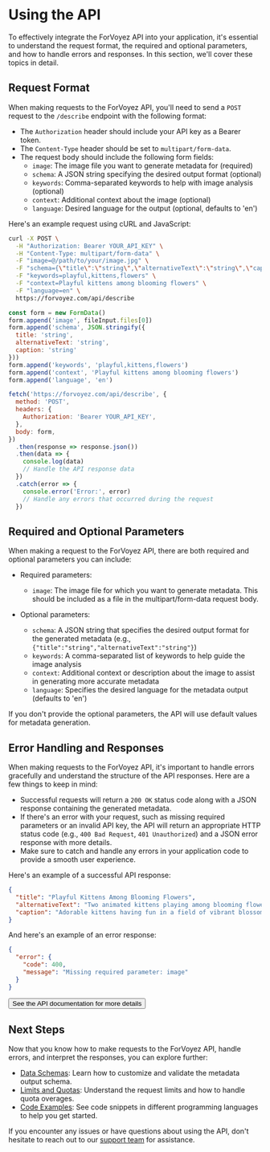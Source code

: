 # Using the API

To effectively integrate the ForVoyez API into your application, it's essential to understand the request format, the required and optional parameters, and how to handle errors and responses. In this section, we'll cover these topics in detail.

## Request Format

When making requests to the ForVoyez API, you'll need to send a `POST` request to the `/describe` endpoint with the following format:

- The `Authorization` header should include your API key as a Bearer token.
- The `Content-Type` header should be set to `multipart/form-data`.
- The request body should include the following form fields:
  - `image`: The image file you want to generate metadata for (required)
  - `schema`: A JSON string specifying the desired output format (optional)
  - `keywords`: Comma-separated keywords to help with image analysis (optional)
  - `context`: Additional context about the image (optional)
  - `language`: Desired language for the output (optional, defaults to 'en')

Here's an example request using cURL and JavaScript:

```bash
curl -X POST \
  -H "Authorization: Bearer YOUR_API_KEY" \
  -H "Content-Type: multipart/form-data" \
  -F "image=@/path/to/your/image.jpg" \
  -F "schema={\"title\":\"string\",\"alternativeText\":\"string\",\"caption\":\"string\"}" \
  -F "keywords=playful,kittens,flowers" \
  -F "context=Playful kittens among blooming flowers" \
  -F "language=en" \
  https://forvoyez.com/api/describe
```

```javascript
const form = new FormData()
form.append('image', fileInput.files[0])
form.append('schema', JSON.stringify({
  title: 'string',
  alternativeText: 'string',
  caption: 'string'
}))
form.append('keywords', 'playful,kittens,flowers')
form.append('context', 'Playful kittens among blooming flowers')
form.append('language', 'en')

fetch('https://forvoyez.com/api/describe', {
  method: 'POST',
  headers: {
    Authorization: 'Bearer YOUR_API_KEY',
  },
  body: form,
})
  .then(response => response.json())
  .then(data => {
    console.log(data)
    // Handle the API response data
  })
  .catch(error => {
    console.error('Error:', error)
    // Handle any errors that occurred during the request
  })
```

## Required and Optional Parameters

When making a request to the ForVoyez API, there are both required and optional parameters you can include:

- Required parameters:
  - `image`: The image file for which you want to generate metadata. This should be included as a file in the multipart/form-data request body.

- Optional parameters:
  - `schema`: A JSON string that specifies the desired output format for the generated metadata (e.g., `{"title":"string","alternativeText":"string"}`)
  - `keywords`: A comma-separated list of keywords to help guide the image analysis
  - `context`: Additional context or description about the image to assist in generating more accurate metadata
  - `language`: Specifies the desired language for the metadata output (defaults to 'en')

If you don't provide the optional parameters, the API will use default values for metadata generation.

## Error Handling and Responses

When making requests to the ForVoyez API, it's important to handle errors gracefully and understand the structure of the API responses. Here are a few things to keep in mind:

- Successful requests will return a `200 OK` status code along with a JSON response containing the generated metadata.
- If there's an error with your request, such as missing required parameters or an invalid API key, the API will return an appropriate HTTP status code (e.g., `400 Bad Request`, `401 Unauthorized`) and a JSON error response with more details.
- Make sure to catch and handle any errors in your application code to provide a smooth user experience.

Here's an example of a successful API response:

```json
{
  "title": "Playful Kittens Among Blooming Flowers",
  "alternativeText": "Two animated kittens playing among blooming flowers with a clear blue sky",
  "caption": "Adorable kittens having fun in a field of vibrant blossoms under the clear blue sky"
}
```

And here's an example of an error response:

```json
{
  "error": {
    "code": 400,
    "message": "Missing required parameter: image"
  }
}
```

<div className="not-prose">
  <Button href="/api-documentation" variant="text" arrow="right">
    See the API documentation for more details
  </Button>
</div>

## Next Steps

Now that you know how to make requests to the ForVoyez API, handle errors, and interpret the responses, you can explore further:

- [Data Schemas](/data-schemas): Learn how to customize and validate the metadata output schema.
- [Limits and Quotas](/limits-and-quotas): Understand the request limits and how to handle quota overages.
- [Code Examples](/code-examples): See code snippets in different programming languages to help you get started.

If you encounter any issues or have questions about using the API, don't hesitate to reach out to our [support team](/support) for assistance.
